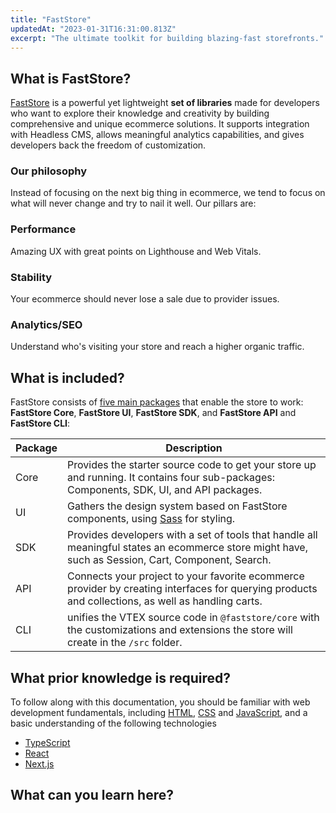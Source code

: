 ```yaml
---
title: "FastStore"
updatedAt: "2023-01-31T16:31:00.813Z"
excerpt: "The ultimate toolkit for building blazing-fast storefronts."
---
```



## What is FastStore?

[FastStore](https://github.com/vtex/faststore) is a powerful yet lightweight **set of libraries** made for developers who want to explore their knowledge and creativity by building comprehensive and unique ecommerce solutions. It supports integration with Headless CMS, allows meaningful analytics capabilities, and gives developers back the freedom of customization.

### Our philosophy

Instead of focusing on the next big thing in ecommerce, we tend to focus on what will never change and try to nail it well. Our pillars are:

<Steps>

### Performance

Amazing UX with great points on Lighthouse and Web Vitals.

### Stability

Your ecommerce should never lose a sale due to provider issues.

### Analytics/SEO

Understand who's visiting your store and reach a higher organic traffic.

</Steps>

## What is included?

FastStore consists of [five main packages](https://developers.vtex.com/docs/guides/faststore/project-structure-overview#packagejson) that enable the store to work: **FastStore Core**, **FastStore UI**, **FastStore SDK**, and **FastStore API** and **FastStore CLI**:

| Package | Description |
|---------| ------------|
| Core | Provides the starter source code to get your store up and running. It contains four sub-packages: Components, SDK, UI, and API packages. |
| UI | Gathers the design system based on FastStore components, using [Sass](https://sass-lang.com/) for styling. |
| SDK | Provides developers with a set of tools that handle all meaningful states an ecommerce store might have, such as Session, Cart, Component, Search. |
| API | Connects your project to your favorite ecommerce provider by creating interfaces for querying products and collections, as well as handling carts. |
| CLI | unifies the VTEX source code in `@faststore/core` with the customizations and extensions the store will create in the `/src` folder. |

## What prior knowledge is required?

To follow along with this documentation, you should be familiar with web development fundamentals, including [HTML](https://developer.mozilla.org/en-US/docs/Web/HTML), [CSS](https://developer.mozilla.org/en-US/docs/Web/CSS) and [JavaScript](https://developer.mozilla.org/en-US/docs/Web/JavaScript), and a basic understanding of the following technologies

- [TypeScript](https://www.typescriptlang.org/)
- [React](https://react.dev/)
- [Next.js](https://nextjs.org/)

## What can you learn here?

<Flex>

  <WhatsNextCard
  title="Getting Started"
  description="New to FastStore? Start by creating your first FastStore storefront."
  linkTo="https://developers.vtex.com/docs/guides/faststore/getting-started-overview"
  linkTitle="See more"
  />

  <WhatsNextCard
  title="Themes"
  description="Explore the look-and-feel of your store by using Themes, FastStore CSS stylesheets."
  linkTo="https://developers.vtex.com/docs/guides/faststore/themes-overview"
  linkTitle="See more"
  />

  <WhatsNextCard
  title="UI components"
  description="Enhance your store's features with these components designed to help you quickly implement and customize features in your store."
  linkTo="https://developers.vtex.com/docs/guides/faststore/components-index"
  linkTitle="See more"
  />

  <WhatsNextCard
  title="Headless CMS"
  description="Empower editors to manage web content with the autonomy to create, edit, and publish web content via the VTEX Admin."
  linkTo="https://developers.vtex.com/docs/guides/faststore/headless-cms-overview"
  linkTitle="See more"
  />

  <WhatsNextCard
  title="Customizing sections and components"
  description="Explore new ways to customize your store components with overriding."
  linkTo="https://developers.vtex.com/docs/guides/faststore/building-sections-overview"
  linkTitle="See more"
  />

  <WhatsNextCard
  title="Going live"
  description="Integrate FastStore with VTEX for a seamless customer experience. Connect to VTEX's infrastructure, set up payment gateways, configure   shipping options, and launch your store."
  linkTo="https://developers.vtex.com/docs/guides/faststore/go-live-overview"
  linkTitle="See more"
  />
 
</Flex>
